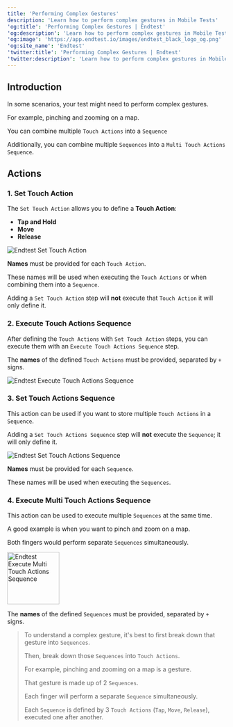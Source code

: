 ```yaml
---
title: 'Performing Complex Gestures'
description: 'Learn how to perform complex gestures in Mobile Tests'
'og:title': 'Performing Complex Gestures | Endtest'
'og:description': 'Learn how to perform complex gestures in Mobile Tests'
'og:image': 'https://app.endtest.io/images/endtest_black_logo_og.png'
'og:site_name': 'Endtest'
'twitter:title': 'Performing Complex Gestures | Endtest'
'twitter:description': 'Learn how to perform complex gestures in Mobile Tests'
---
```

    
## Introduction
    
In some scenarios, your test might need to perform complex gestures.
    
For example, pinching and zooming on a map.
    
You can combine multiple `Touch Actions` into a `Sequence`
    
Additionally, you can combine multiple `Sequences` into a `Multi Touch Actions Sequence`.
    
## Actions
    
### 1. Set Touch Action
    
The `Set Touch Action` allows you to define a **Touch Action**:
    
- **Tap and Hold**
- **Move**
- **Release**
    
<img src="https://app.endtest.io/images/set_touch_action_docs.jpg" alt="Endtest Set Touch Action" />
    
**Names** must be provided for each `Touch Action`.
    
These names will be used when executing the `Touch Actions` or when combining them into a `Sequence`.
    
<Note> Adding a `Set Touch Action` step will **not** execute that `Touch Action` it will only define it. </Note>
    
### 2. Execute Touch Actions Sequence
    
After defining the `Touch Actions` with `Set Touch Action` steps, you can execute them with an `Execute Touch Actions Sequence` step.
    
The **names** of the defined `Touch Actions` must be provided, separated by `+` signs.
    
![Endtest Execute Touch Actions Sequence](https://app.endtest.io/images/execute_touch_actions_doc.jpg "Endtest Execute Touch Actions Sequence")
    
### 3. Set Touch Actions Sequence
    
This action can be used if you want to store multiple `Touch Actions` in a `Sequence`.
    
<Note> Adding a `Set Touch Actions Sequence` step will **not** execute the `Sequence`; it will only define it. </Note>
    
![Endtest Set Touch Actions Sequence](https://app.endtest.io/images/set_touch_actions_sequence.jpg "Endtest Set Touch Actions Sequence")
    
**Names** must be provided for each `Sequence`.
    
These names will be used when executing the `Sequences`.
    
    
### 4. Execute Multi Touch Actions Sequence
    
This action can be used to execute multiple `Sequences` at the same time.
    
A good example is when you want to pinch and zoom on a map.
    
Both fingers would perform separate `Sequences` simultaneously.
    
<img src="https://app.endtest.io/images/execute_multi_touch_actions_sequence.jpg" alt="Endtest Execute Multi Touch Actions Sequence" height="120" />
    
The **names** of the defined `Sequences` must be provided, separated by `+` signs.


> To understand a complex gesture, it's best to first break down that gesture into `Sequences`.
> 
> Then, break down those `Sequences` into `Touch Actions`.
> 
> For example, pinching and zooming on a map is a gesture.
> 
> That gesture is made up of 2 `Sequences`.
> 
> Each finger will perform a separate `Sequence` simultaneously.
> 
> Each `Sequence` is defined by 3 `Touch Actions` (`Tap`, `Move`, `Release`), executed one after another.
